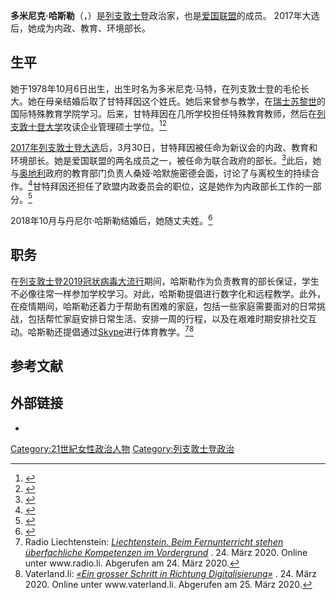 {{Infobox officeholder
 | honorific_prefix   = 
 | name= 多米尼克·哈斯勒
 | honorific_suffix   = 
 | image= Dominique Gantenbein 01.jpg
 | image_size= 
 | alt= 
 | caption= 2017年的多米尼克·哈斯勒
 | office= 内政、教育、环境部长
 | term_start= 2017年3月30日
 | term_end= 
 | monarch= [[汉斯·亚当二世|汉斯·亚当二世]]<br />''[[阿洛伊斯王储_(列支敦士登)|阿洛伊斯王储]]（摄政）''
 | primeminister= 阿德里安·哈斯勒
 | predecessor= 托马斯·兹维费尔霍夫
 | successor= 
 | birth_name= 多米尼克·马特
 | birth_date=  {{Birth date and age|1978|10|6}}
 | birth_place= {{flag|Liechtenstein}}[[毛伦|毛伦]]
 | nationality= 
 | party= [[爱国联盟_(列支敦士登)|爱国联盟]]
 | height=  <!-- "X cm", "X m"  or "X ft Y in" plus optional reference (conversions are automatic) -->
 | spouse=  {{marriage|丹尼尔·哈斯勒|2018年10月}}
 | partner=  <!--For those with a domestic partner and not married-->
 | relations= 
 | children= 
 | parents=  <!-- overrides mother and father parameters -->
 | mother=  <!-- may be used (optionally with father parameter) in place of parents parameter (displays "Parent(s)" as label) -->
 | father=  <!-- may be used (optionally with mother parameter) in place of parents parameter (displays "Parent(s)" as label) -->
 | relatives= 
 | residence= 
 | education= 
 | alma_mater= 
 | occupation= 
 | profession= 
 | known_for= 
 | salary= 
 | net_worth=  <!-- Net worth should be supported with a citation from a reliable source -->
 | cabinet= 
 | committees= 
 | portfolio       = 
 | awards          =  <!-- For civilian awards - appears as "Awards" if |mawards= is not set -->
 | signature       = 
 | signature_alt   = 
 | website         = 
}}

'''多米尼克·哈斯勒'''（{{lang-de|Dominique Hasler}}，{{bd|1978年}}）是[[列支敦士登|列支敦士登]]政治家，也是[[愛國聯盟_(列支敦士登)|爱国联盟]]的成员。 2017年大选后，她成为内政、教育、环境部长。

== 生平 ==
她于1978年10月6日出生，出生时名为多米尼克·马特，在列支敦士登的毛伦长大。她在母亲结婚后取了甘特拜因这个姓氏。她后来曾参与教学，在[[瑞士|瑞士]][[苏黎世|苏黎世]]的国际特殊教育学院学习。后来，甘特拜因在几所学校担任特殊教育教师，然后在[[列支敦士登大学|列支敦士登大学]]攻读企业管理硕士学位。<ref>{{cite web|title=Regierungsrätin Dominique Gantenbein|url=http://www.regierung.li/regierungsmitglieder/dominique-gantenbein/|publisher=Regierung.li|accessdate=2017-11-21|language=de|archive-date=2018-08-17|archive-url=https://web.archive.org/web/20180817063823/http://www.regierung.li/regierungsmitglieder/dominique-gantenbein/|dead-url=no}}</ref><ref>{{cite news|title=Vaterland-Interview mit Dominique Gantenbein|url=http://www.vu-online.li/Neuigkeiten/NewsDetail.aspx?shmid=1115&shact=-718662523&shmiid=EATJNw20IUs__eql__|accessdate=2017-11-21|work=VU|date=2016-07-09|language=de|archive-date=2018-10-21|archive-url=https://web.archive.org/web/20181021190755/http://www.vu-online.li/Neuigkeiten/NewsDetail.aspx?shmid=1115&shact=-718662523&shmiid=EATJNw20IUs__eql__|dead-url=no}}</ref>

[[2017年列支敦士登议会选举|2017年列支敦士登大选]]后，3月30日，甘特拜因被任命为新议会的内政、教育和环境部长。她是爱国联盟的两名成员之一，被任命为联合政府的部长。<ref>{{cite web|title=Liechtensteiners Vote for New Parliament, New Cabinet of Ministers Selected|url=http://www.liechtensteinusa.org/index.php?mact=News,cntnt01,detail,0&cntnt01articleid=66&cntnt01origid=15&cntnt01detailtemplate=liechdet&cntnt01returnid=63|publisher=Embassy of the Principality of Liechtenstein, Washington D.C.|accessdate=2017-11-21|archive-date=2017-12-01|archive-url=https://web.archive.org/web/20171201081002/http://www.liechtensteinusa.org/index.php?mact=News,cntnt01,detail,0&cntnt01articleid=66&cntnt01origid=15&cntnt01detailtemplate=liechdet&cntnt01returnid=63|dead-url=no}}</ref>此后，她与[[奥地利|奥地利]]政府的教育部门负责人桑娅·哈默施密德会面，讨论了与离校生的持续合作。<ref>{{cite news|title=Regierungsrätin Dominique Gantenbein zu einem Arbeitsgespräch in Wien|url=http://www.lie-zeit.li/2017/10/regierungsraetin-dominique-gantenbein-zu-einem-arbeitsgespraech-in-wien/|accessdate=2017-11-21|work=Lie Zeit|date=2017-10-24|language=de|archive-date=2017-12-01|archive-url=https://web.archive.org/web/20171201043053/http://www.lie-zeit.li/2017/10/regierungsraetin-dominique-gantenbein-zu-einem-arbeitsgespraech-in-wien/|dead-url=no}}</ref>甘特拜因还担任了欧盟内政委员会的职位，这是她作为内政部长工作的一部分。<ref>{{cite news|title=Regierungsrätin Dominique Gantenbein beim Innenministerrat in Luxemburg|url=http://www.lie-zeit.li/2017/10/regierungsraetin-dominique-gantenbein-beim-innenministerrat-in-luxemburg/|accessdate=2017-11-21|work=Lie Zeit|date=2017-10-13|language=de|archive-date=2017-12-01|archive-url=https://web.archive.org/web/20171201031526/http://www.lie-zeit.li/2017/10/regierungsraetin-dominique-gantenbein-beim-innenministerrat-in-luxemburg/|dead-url=no}}</ref>

2018年10月与丹尼尔·哈斯勒结婚后，她随丈夫姓。<ref>{{cite news|url=https://www.volksblatt.li/Nachricht.aspx?src=vb&id=218012|title=Dominique Gantenbein und Daniel Hasler gaben sich das Jawort|work=[[Liechtensteiner_Volksblatt|Liechtensteiner Volksblatt]]|date=2018-10-12|accessdate=2018-10-21|language=de|archive-url=https://web.archive.org/web/20181021190744/https://www.volksblatt.li/Nachricht.aspx?src=vb&id=218012|archive-date=2018-10-21|dead-url=yes}}</ref>
== 职务 ==
在[[2019冠状病毒病列支敦士登疫情|列支敦士登2019冠状病毒大流行]]期间，哈斯勒作为负责教育的部长保证，学生不必像往常一样参加学校学习。对此，哈斯勒提倡进行数字化和远程教学。此外，在疫情期间，哈斯勒还着力于帮助有困难的家庭，包括一些家庭需要面对的日常挑战，包括帮忙家庭安排日常生活、安排一周的行程，以及在艰难时期安排社交互动。哈斯勒还提倡通过[[Skype|Skype]]进行体育教学。<ref>Radio Liechtenstein: [https://www.radio.li/news-1/regierung-informiert-zu-entwicklungen-im-bildungsbereich ''Liechtenstein. Beim Fernunterricht stehen überfachliche Kompetenzen im Vordergrund''] {{Wayback|url=https://www.radio.li/news-1/regierung-informiert-zu-entwicklungen-im-bildungsbereich |date=20200324195049 }}. 24. März 2020. Online unter www.radio.li. Abgerufen am 24. März 2020.</ref><ref name="ZuFass_34.3">Vaterland.li: [https://www.vaterland.li/liechtenstein/politik/ein-grosser-schritt-in-richtung-digitalisierung;art169,414754 ''«Ein grosser Schritt in Richtung Digitalisierung»''] {{Wayback|url=https://www.vaterland.li/liechtenstein/politik/ein-grosser-schritt-in-richtung-digitalisierung;art169,414754 |date=20200325155342 }}. 24. März 2020. Online unter www.vaterland.li. Abgerufen am 25. März 2020.</ref>
== 参考文献 ==
{{reflist}}

==外部链接==
*{{Commons-inline|Dominque Hasler}}

{{DEFAULTSORT:Hasler, Dominique}}
[[Category:21世紀女性政治人物|Category:21世紀女性政治人物]]
[[Category:列支敦士登政治|Category:列支敦士登政治]]
